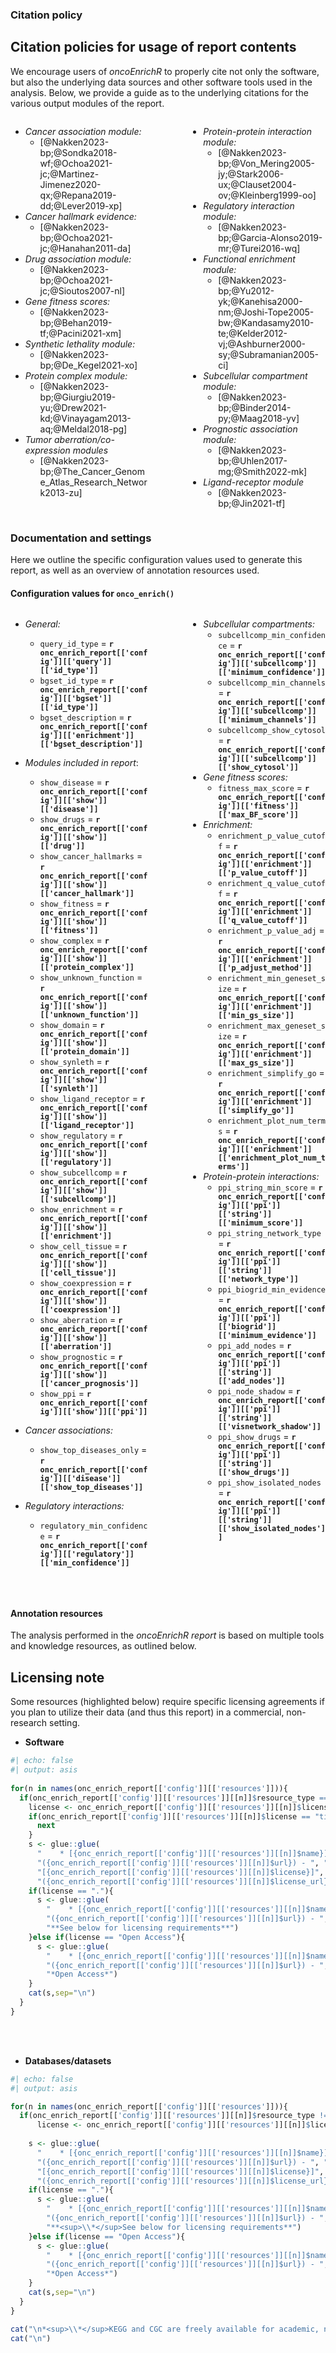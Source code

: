 
<br><br>

### Citation policy

::: {.callout-important}
## Citation policies for usage of report contents

We encourage users of _oncoEnrichR_ to properly cite not only the software, but also the underlying data sources and other software tools used in the analysis. Below, we provide a guide as to the underlying citations for the various output modules of the report.
:::

:::: {.columns}

::: {.column width="47.5%"}

* <i>Cancer association module:</i>
  * [@Nakken2023-bp;@Sondka2018-wf;@Ochoa2021-jc;@Martinez-Jimenez2020-qx;@Repana2019-dd;@Lever2019-xp]

* <i>Cancer hallmark evidence:</i>
  * [@Nakken2023-bp;@Ochoa2021-jc;@Hanahan2011-da]
  
* <i>Drug association module:</i>
  * [@Nakken2023-bp;@Ochoa2021-jc;@Sioutos2007-nl]
  
* <i>Gene fitness scores:</i>
  * [@Nakken2023-bp;@Behan2019-tf;@Pacini2021-xm]

* <i>Synthetic lethality module:</i>
  * [@Nakken2023-bp;@De_Kegel2021-xo]

* <i>Protein complex module:</i>
  * [@Nakken2023-bp;@Giurgiu2019-yu;@Drew2021-kd;@Vinayagam2013-aq;@Meldal2018-pg]

* <i>Tumor aberration/co-expression modules</i>
  * [@Nakken2023-bp;@The_Cancer_Genome_Atlas_Research_Network2013-zu]
  
:::

::: {.column width="5%"}
<!-- empty column to create gap -->
:::

::: {.column width="47.5%"}

* <i>Protein-protein interaction module:</i>
  * [@Nakken2023-bp;@Von_Mering2005-jy;@Stark2006-ux;@Clauset2004-ov;@Kleinberg1999-oo]

* <i>Regulatory interaction module:</i>
  * [@Nakken2023-bp;@Garcia-Alonso2019-mr;@Turei2016-wq]
  
* <i>Functional enrichment module:</i>
  * [@Nakken2023-bp;@Yu2012-yk;@Kanehisa2000-nm;@Joshi-Tope2005-bw;@Kandasamy2010-te;@Kelder2012-vj;@Ashburner2000-sy;@Subramanian2005-ci]

* <i>Subcellular compartment module:</i>
  * [@Nakken2023-bp;@Binder2014-py;@Maag2018-yv]

* <i>Prognostic association module:</i>
  * [@Nakken2023-bp;@Uhlen2017-mg;@Smith2022-mk]

* <i>Ligand-receptor module</i>
  * [@Nakken2023-bp;@Jin2021-tf]
  
:::

::::

### Documentation and settings

Here we outline the specific configuration values used to generate this report, as well as an overview of annotation resources used. 

#### Configuration values for `onco_enrich()` 

:::: {.columns}

::: {.column width="47.5%"}



* <i>General:</i>
  * `query_id_type` = __`r onc_enrich_report[['config']][['query']][['id_type']]`__
  * `bgset_id_type` = __`r onc_enrich_report[['config']][['bgset']][['id_type']]`__
  * `bgset_description` = __`r onc_enrich_report[['config']][['enrichment']][['bgset_description']]`__

* <i>Modules included in report</i>:

  * `show_disease` = __`r onc_enrich_report[['config']][['show']][['disease']]`__
  * `show_drugs` = __`r onc_enrich_report[['config']][['show']][['drug']]`__
  * `show_cancer_hallmarks` = __`r onc_enrich_report[['config']][['show']][['cancer_hallmark']]`__
  * `show_fitness` = __`r onc_enrich_report[['config']][['show']][['fitness']]`__
  * `show_complex` = __`r onc_enrich_report[['config']][['show']][['protein_complex']]`__
  * `show_unknown_function` = __`r onc_enrich_report[['config']][['show']][['unknown_function']]`__
  * `show_domain` = __`r onc_enrich_report[['config']][['show']][['protein_domain']]`__
  * `show_synleth` = __`r onc_enrich_report[['config']][['show']][['synleth']]`__
  * `show_ligand_receptor` = __`r onc_enrich_report[['config']][['show']][['ligand_receptor']]`__
  * `show_regulatory` = __`r onc_enrich_report[['config']][['show']][['regulatory']]`__
  * `show_subcellcomp` = __`r onc_enrich_report[['config']][['show']][['subcellcomp']]`__
  * `show_enrichment` = __`r onc_enrich_report[['config']][['show']][['enrichment']]`__
  * `show_cell_tissue` = __`r onc_enrich_report[['config']][['show']][['cell_tissue']]`__
  * `show_coexpression` = __`r onc_enrich_report[['config']][['show']][['coexpression']]`__
  * `show_aberration` = __`r onc_enrich_report[['config']][['show']][['aberration']]`__
  * `show_prognostic` = __`r onc_enrich_report[['config']][['show']][['cancer_prognosis']]`__
  * `show_ppi` = __`r onc_enrich_report[['config']][['show']][['ppi']]`__

* <i>Cancer associations:</i>
  * `show_top_diseases_only` = __`r onc_enrich_report[['config']][['disease']][['show_top_diseases']]`__

* <i>Regulatory interactions:</i>
  * `regulatory_min_confidence` = __`r onc_enrich_report[['config']][['regulatory']][['min_confidence']]`__

:::

::: {.column width="5%"}
<!-- empty column to create gap -->
:::

::: {.column width="47.5%"}


* <i>Subcellular compartments:</i>
  * `subcellcomp_min_confidence` = __`r onc_enrich_report[['config']][['subcellcomp']][['minimum_confidence']]`__
  * `subcellcomp_min_channels` = __`r onc_enrich_report[['config']][['subcellcomp']][['minimum_channels']]`__
  * `subcellcomp_show_cytosol` = __`r onc_enrich_report[['config']][['subcellcomp']][['show_cytosol']]`__

* <i>Gene fitness scores:</i>
  * `fitness_max_score` = __`r onc_enrich_report[['config']][['fitness']][['max_BF_score']]`__

* <i>Enrichment:</i>
  * `enrichment_p_value_cutoff` = __`r onc_enrich_report[['config']][['enrichment']][['p_value_cutoff']]`__
  * `enrichment_q_value_cutoff` = __`r onc_enrich_report[['config']][['enrichment']][['q_value_cutoff']]`__
  * `enrichment_p_value_adj` = __`r onc_enrich_report[['config']][['enrichment']][['p_adjust_method']]`__
  * `enrichment_min_geneset_size` = __`r onc_enrich_report[['config']][['enrichment']][['min_gs_size']]`__
  * `enrichment_max_geneset_size` = __`r onc_enrich_report[['config']][['enrichment']][['max_gs_size']]`__
  * `enrichment_simplify_go` = __`r onc_enrich_report[['config']][['enrichment']][['simplify_go']]`__
  * `enrichment_plot_num_terms` = __`r onc_enrich_report[['config']][['enrichment']][['enrichment_plot_num_terms']]`__

* <i>Protein-protein interactions:</i>
  * `ppi_string_min_score` = __`r onc_enrich_report[['config']][['ppi']][['string']][['minimum_score']]`__
  * `ppi_string_network_type` = __`r onc_enrich_report[['config']][['ppi']][['string']][['network_type']]`__
  * `ppi_biogrid_min_evidence` = __`r onc_enrich_report[['config']][['ppi']][['biogrid']][['minimum_evidence']]`__
  * `ppi_add_nodes` = __`r onc_enrich_report[['config']][['ppi']][['string']][['add_nodes']]`__
  * `ppi_node_shadow` = __`r onc_enrich_report[['config']][['ppi']][['string']][['visnetwork_shadow']]`__
  * `ppi_show_drugs` = __`r onc_enrich_report[['config']][['ppi']][['string']][['show_drugs']]`__
  * `ppi_show_isolated_nodes` = __`r onc_enrich_report[['config']][['ppi']][['string']][['show_isolated_nodes']]`__

:::

::::

<br>

#### Annotation resources

The analysis performed in the _oncoEnrichR report_ is based on multiple tools and knowledge resources, as outlined below.

::: {.callout-important}
## Licensing note

Some resources (highlighted below) require specific licensing agreements if you plan to utilize their data (and thus this report) in a commercial, non-research setting.
:::


* __Software__ 
```r
#| echo: false
#| output: asis
 
for(n in names(onc_enrich_report[['config']][['resources']])){
  if(onc_enrich_report[['config']][['resources']][[n]]$resource_type == 'software'){
    license <- onc_enrich_report[['config']][['resources']][[n]]$license
    if(onc_enrich_report[['config']][['resources']][[n]]$license == "tissueEnrich"){
      next
    }
    s <- glue::glue(
      "    * [{onc_enrich_report[['config']][['resources']][[n]]$name}]",
      "({onc_enrich_report[['config']][['resources']][[n]]$url}) - ", "{onc_enrich_report[['config']][['resources']][[n]]$description} ",  "({onc_enrich_report[['config']][['resources']][[n]]$version}) - ",
      "[{onc_enrich_report[['config']][['resources']][[n]]$license}]",
      "({onc_enrich_report[['config']][['resources']][[n]]$license_url})")
    if(license == "."){
      s <- glue::glue(
        "    * [{onc_enrich_report[['config']][['resources']][[n]]$name}]",
        "({onc_enrich_report[['config']][['resources']][[n]]$url}) - ", "{onc_enrich_report[['config']][['resources']][[n]]$description} ",  "({onc_enrich_report[['config']][['resources']][[n]]$version}) - ",
        "**See below for licensing requirements**")
    }else if(license == "Open Access"){
      s <- glue::glue(
        "    * [{onc_enrich_report[['config']][['resources']][[n]]$name}]",
        "({onc_enrich_report[['config']][['resources']][[n]]$url}) - ", "{onc_enrich_report[['config']][['resources']][[n]]$description} ",  "({onc_enrich_report[['config']][['resources']][[n]]$version}) - ",
        "*Open Access*")
    }
    cat(s,sep="\n")
  }
}

```
<br><br>

* __Databases/datasets__ 
```r
#| echo: false
#| output: asis

for(n in names(onc_enrich_report[['config']][['resources']])){
  if(onc_enrich_report[['config']][['resources']][[n]]$resource_type != 'software'){
      license <- onc_enrich_report[['config']][['resources']][[n]]$license
    
    s <- glue::glue(
      "    * [{onc_enrich_report[['config']][['resources']][[n]]$name}]",
      "({onc_enrich_report[['config']][['resources']][[n]]$url}) - ", "{onc_enrich_report[['config']][['resources']][[n]]$description} ",  "({onc_enrich_report[['config']][['resources']][[n]]$version}) - ",
      "[{onc_enrich_report[['config']][['resources']][[n]]$license}]",
      "({onc_enrich_report[['config']][['resources']][[n]]$license_url})")
    if(license == "."){
      s <- glue::glue(
        "    * [{onc_enrich_report[['config']][['resources']][[n]]$name}]",
        "({onc_enrich_report[['config']][['resources']][[n]]$url}) - ", "{onc_enrich_report[['config']][['resources']][[n]]$description} ",  "({onc_enrich_report[['config']][['resources']][[n]]$version}) - ",
        "**<sup>\\*</sup>See below for licensing requirements**")
    }else if(license == "Open Access"){
      s <- glue::glue(
        "    * [{onc_enrich_report[['config']][['resources']][[n]]$name}]",
        "({onc_enrich_report[['config']][['resources']][[n]]$url}) - ", "{onc_enrich_report[['config']][['resources']][[n]]$description} ",  "({onc_enrich_report[['config']][['resources']][[n]]$version}) - ",
        "*Open Access*")
    }
    cat(s,sep="\n")
  }
}

cat("\n*<sup>\\*</sup>KEGG and CGC are freely available for academic, non-commercial use. For commercial usage, end users need to consult [https://www.pathway.jp](https://www.pathway.jp) and [https://cancer.sanger.ac.uk/cosmic/license](https://cancer.sanger.ac.uk/cosmic/license) for licensing inquiries.*\n")
cat("\n")

```
